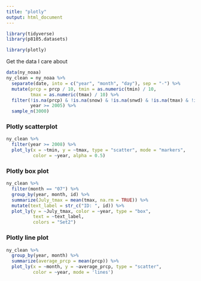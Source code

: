 ```yaml
---
title: "plotly"
output: html_document
---
```


```r
library(tidyverse)
library(p8105.datasets)

library(plotly)
```

Get the data I care about

```r
data(ny_noaa)
ny_clean = ny_noaa %>% 
  separate(date, into = c("year", "month", "day"), sep = "-") %>% 
  mutate(prcp = prcp / 10, tmin = as.numeric(tmin) / 10, 
         tmax = as.numeric(tmax) / 10) %>% 
  filter(!is.na(prcp) & !is.na(snow) & !is.na(snwd) & !is.na(tmax) & !is.na(tmin),
         year >= 2005) %>% 
  sample_n(3000)
```

### Plotly scatterplot

```r
ny_clean %>%
  filter(year >= 2008) %>% 
  plot_ly(x = ~tmin, y = ~tmax, type = "scatter", mode = "markers",
          color = ~year, alpha = 0.5)
```

### Plotly box plot

```r
ny_clean %>%
  filter(month == "07") %>% 
  group_by(year, month, id) %>% 
  summarize(July_tmax = mean(tmax, na.rm = TRUE)) %>% 
  mutate(text_label = str_c("ID: ", id)) %>%
  plot_ly(y = ~July_tmax, color = ~year, type = "box",
          text = ~text_label,
          colors = "Set2")
```

### Plotly line plot

```r
ny_clean %>%
  group_by(year, month) %>% 
  summarize(average_prcp = mean(prcp)) %>% 
  plot_ly(x = ~month, y = ~average_prcp, type = "scatter",
          color = ~year, mode = 'lines')
```